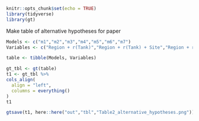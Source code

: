 
```r
knitr::opts_chunk$set(echo = TRUE)
library(tidyverse)
library(gt)
```

Make table of alternative hypotheses for paper 

```r
Models <- c("m1","m2","m3","m4","m5","m6","m7")
Variables <- c("Region + r(Tank)","Region + r(Tank) + Site","Region + r(Tank) + Site + Length","Region + r(Tank) + Site + Length + r(Group)","Region + r(Tank) + Site + Region x Site","Region + r(Tank) + Site + Region x Site + Length","Region + r(Tank) + Site + Region x Site + Length + r(Group)")

table <- tibble(Models, Variables)
```

```r
gt_tbl <- gt(table)
t1 <- gt_tbl %>%
cols_align(
  align = "left",
  columns = everything()
)
t1
```

```r
gtsave(t1, here::here("out","tbl","Table2_alternative_hypotheses.png"))
```

```r

```

